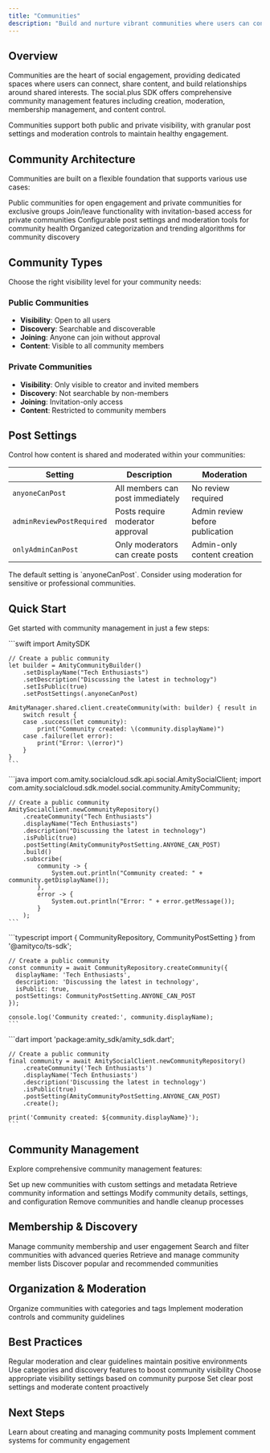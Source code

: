 ```yaml
---
title: "Communities"
description: "Build and nurture vibrant communities where users can connect, share, and engage around common interests"
---
```


## Overview

Communities are the heart of social engagement, providing dedicated spaces where users can connect, share content, and build relationships around shared interests. The social.plus SDK offers comprehensive community management features including creation, moderation, membership management, and content control.

<Info>
Communities support both public and private visibility, with granular post settings and moderation controls to maintain healthy engagement.
</Info>

## Community Architecture

Communities are built on a flexible foundation that supports various use cases:

<CardGroup cols={2}>
  <Card title="Community Types" icon="users">
    Public communities for open engagement and private communities for exclusive groups
  </Card>
  <Card title="Membership Control" icon="key">
    Join/leave functionality with invitation-based access for private communities
  </Card>
  <Card title="Content Moderation" icon="shield">
    Configurable post settings and moderation tools for community health
  </Card>
  <Card title="Categories & Discovery" icon="search">
    Organized categorization and trending algorithms for community discovery
  </Card>
</CardGroup>

## Community Types

Choose the right visibility level for your community needs:

### Public Communities
- **Visibility**: Open to all users
- **Discovery**: Searchable and discoverable
- **Joining**: Anyone can join without approval
- **Content**: Visible to all community members

### Private Communities  
- **Visibility**: Only visible to creator and invited members
- **Discovery**: Not searchable by non-members
- **Joining**: Invitation-only access
- **Content**: Restricted to community members

## Post Settings

Control how content is shared and moderated within your communities:

| Setting | Description | Moderation |
|---------|-------------|------------|
| `anyoneCanPost` | All members can post immediately | No review required |
| `adminReviewPostRequired` | Posts require moderator approval | Admin review before publication |
| `onlyAdminCanPost` | Only moderators can create posts | Admin-only content creation |

<Warning>
The default setting is `anyoneCanPost`. Consider using moderation for sensitive or professional communities.
</Warning>

## Quick Start

Get started with community management in just a few steps:

<Tabs>
  <Tab title="iOS">
    ```swift
    import AmitySDK
    
    // Create a public community
    let builder = AmityCommunityBuilder()
        .setDisplayName("Tech Enthusiasts")
        .setDescription("Discussing the latest in technology")
        .setIsPublic(true)
        .setPostSettings(.anyoneCanPost)
    
    AmityManager.shared.client.createCommunity(with: builder) { result in
        switch result {
        case .success(let community):
            print("Community created: \(community.displayName)")
        case .failure(let error):
            print("Error: \(error)")
        }
    }
    ```
  </Tab>
  <Tab title="Android">
    ```java
    import com.amity.socialcloud.sdk.api.social.AmitySocialClient;
    import com.amity.socialcloud.sdk.model.social.community.AmityCommunity;
    
    // Create a public community
    AmitySocialClient.newCommunityRepository()
        .createCommunity("Tech Enthusiasts")
        .displayName("Tech Enthusiasts")
        .description("Discussing the latest in technology")
        .isPublic(true)
        .postSetting(AmityCommunityPostSetting.ANYONE_CAN_POST)
        .build()
        .subscribe(
            community -> {
                System.out.println("Community created: " + community.getDisplayName());
            },
            error -> {
                System.out.println("Error: " + error.getMessage());
            }
        );
    ```
  </Tab>
  <Tab title="TypeScript">
    ```typescript
    import { CommunityRepository, CommunityPostSetting } from '@amityco/ts-sdk';
    
    // Create a public community
    const community = await CommunityRepository.createCommunity({
      displayName: 'Tech Enthusiasts',
      description: 'Discussing the latest in technology',
      isPublic: true,
      postSettings: CommunityPostSetting.ANYONE_CAN_POST
    });
    
    console.log('Community created:', community.displayName);
    ```
  </Tab>
  <Tab title="Flutter">
    ```dart
    import 'package:amity_sdk/amity_sdk.dart';
    
    // Create a public community
    final community = await AmitySocialClient.newCommunityRepository()
        .createCommunity('Tech Enthusiasts')
        .displayName('Tech Enthusiasts')
        .description('Discussing the latest in technology')
        .isPublic(true)
        .postSetting(AmityCommunityPostSetting.ANYONE_CAN_POST)
        .create();
    
    print('Community created: ${community.displayName}');
    ```
  </Tab>
</Tabs>

## Community Management

Explore comprehensive community management features:

<CardGroup cols={2}>
  <Card 
    title="Create Community"
    href="/social-plus-sdk/social/communities/create-community"
    icon="plus"
  >
    Set up new communities with custom settings and metadata
  </Card>
  <Card 
    title="Get Community"
    href="/social-plus-sdk/social/communities/get-community"
    icon="eye"
  >
    Retrieve community information and settings
  </Card>
  <Card 
    title="Update Community"
    href="/social-plus-sdk/social/communities/update-community"
    icon="edit"
  >
    Modify community details, settings, and configuration
  </Card>
  <Card 
    title="Delete Community"
    href="/social-plus-sdk/social/communities/delete-community"
    icon="trash"
  >
    Remove communities and handle cleanup processes
  </Card>
</CardGroup>

## Membership & Discovery

<CardGroup cols={2}>
  <Card 
    title="Join/Leave Community"
    href="/social-plus-sdk/social/communities/join-leave-community"
    icon="sign-in-alt"
  >
    Manage community membership and user engagement
  </Card>
  <Card 
    title="Query Communities"
    href="/social-plus-sdk/social/communities/query-communities"
    icon="search"
  >
    Search and filter communities with advanced queries
  </Card>
  <Card 
    title="Query Members"
    href="/social-plus-sdk/social/communities/query-community-members"
    icon="users"
  >
    Retrieve and manage community member lists
  </Card>
  <Card 
    title="Trending Communities"
    href="/social-plus-sdk/social/communities/trending-and-recommended-communities"
    icon="fire"
  >
    Discover popular and recommended communities
  </Card>
</CardGroup>

## Organization & Moderation

<CardGroup cols={2}>
  <Card 
    title="Community Categories"
    href="/social-plus-sdk/social/communities/community-categories"
    icon="tags"
  >
    Organize communities with categories and tags
  </Card>
  <Card 
    title="Community Moderation"
    href="/social-plus-sdk/social/communities/community-moderation"
    icon="shield-alt"
  >
    Implement moderation controls and community guidelines
  </Card>
</CardGroup>

## Best Practices

<CardGroup cols={2}>
  <Card title="Community Health" icon="heart">
    Regular moderation and clear guidelines maintain positive environments
  </Card>
  <Card title="Engagement Strategy" icon="chart-line">
    Use categories and discovery features to boost community visibility
  </Card>
  <Card title="Privacy Controls" icon="lock">
    Choose appropriate visibility settings based on community purpose
  </Card>
  <Card title="Content Guidelines" icon="clipboard-list">
    Set clear post settings and moderate content proactively
  </Card>
</CardGroup>

## Next Steps

<CardGroup cols={2}>
  <Card title="Posts" href="/social-plus-sdk/social/posts">
    Learn about creating and managing community posts
  </Card>
  <Card title="Comments" href="/social-plus-sdk/social/comments">
    Implement comment systems for community engagement
  </Card>
</CardGroup>



